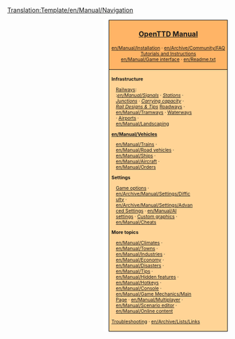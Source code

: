 <noinclude>[[Translation:Template/en/Manual/Navigation]]</noinclude><noinclude>{{en/Translation|origin= Template:en/Manual/Navigation
|from  = en
|to    = el
|Percentage = 0
}}
</noinclude>
<div style="float:right; padding-left:12px; background:#ffffff;">
<div style="border:1px solid #000000; background:#ffb466; padding:5px; -moz-border-radius-topleft:5px; -moz-border-radius-topright:5px; font-size: 12pt;">
<center><strong><font size="3">[[en/Manual/Main Page|OpenTTD Manual]]</font></strong></center>
<div style="font-size: 8pt; text-align: center;">
[[en/Manual/Installation]] &middot; 
[[en/Archive/Community/FAQ]]<br />
[[en/Manual/Tutorial/Main Page|Tutorials and Instructions]]<br />
[[en/Manual/Game interface]] &middot; 
[[en/Readme.txt]]
</div>
</div>
<div style="border:1px solid black; border-top-width: 0px; background:#ffd496; padding:5px; -moz-border-radius-bottomleft:5px; -moz-border-radius-bottomright:8px; font-size: 8pt;">

<div style="width: 186px">
'''Infrastructure'''
<div style="margin-left:10px;">
[[en/Manual/Railway construction|Railways]]: <br />
:''[[en/Manual/Signals]]'' &middot; ''[[en/Manual/Railway station|Stations]]'' &middot; ''[[en/Community/Junctionary/Main Page|Junctions]]'' &middot; ''[[en/Community/Railway Designs|Carrying capacity]]'' &middot; ''[[en/Community/Rail Designs|Rail Designs & Tips]]''
[[en/Manual/Roadway construction|Roadways]] &middot; [[en/Manual/Tramways]] &middot; [[en/Manual/Waterway construction|Waterways]] &middot; [[en/Manual/Airport construction|Airports]] &middot; [[en/Manual/Landscaping]]
</div>
</div>

<div style="width: 186px">
'''[[en/Manual/Vehicles]]'''
<div style="margin-left:10px;">
[[en/Manual/Trains]] &middot; [[en/Manual/Road vehicles]] &middot; [[en/Manual/Ships]] &middot;
[[en/Manual/Aircraft]] &middot; [[en/Manual/Orders]]
</div>
</div>

<div style="width: 186px">
'''Settings'''
<div style="margin-left:10px;">
[[en/Manual/Game options window|Game options]] &middot; [[en/Archive/Manual/Settings/Difficulty]] &middot; [[en/Archive/Manual/Settings/Advanced Settings]] &middot; [[en/Manual/AI settings]] &middot;
[[en/Manual/NewGRF|Custom graphics]] &middot; [[en/Manual/Cheats]]
</div>
</div>

<div style="width: 186px">
'''More topics'''<br />
<div style="margin-left:10px;">
[[en/Manual/Climates]] &middot; [[en/Manual/Towns]] &middot; [[en/Manual/Industries]] &middot; [[en/Manual/Economy]] &middot;
[[en/Manual/Disasters]] &middot; [[en/Manual/Tips]] &middot;
[[en/Manual/Hidden features]] &middot; [[en/Manual/Hotkeys]] &middot;
[[en/Manual/Console]] &middot; [[en/Manual/Game Mechanics/Main Page]] &middot;
[[en/Manual/Multiplayer]] &middot; [[en/Manual/Scenario editor]] &middot;
[[en/Manual/Online content]]
</div>
</div>

[[en/Archive/Manual/Troubleshooting|Troubleshooting]] &middot; [[en/Archive/Lists/Links]]
</div>
</div>
<includeonly>[[Category:en/Manual/Manual|{{PAGENAME}}]]</includeonly>